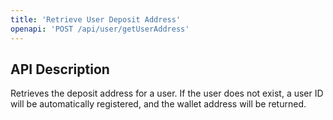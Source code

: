 ```yaml
---
title: 'Retrieve User Deposit Address'
openapi: 'POST /api/user/getUserAddress'
---
```


## API Description

Retrieves the deposit address for a user. If the user does not exist, a user ID will be automatically registered, and the wallet address will be returned.